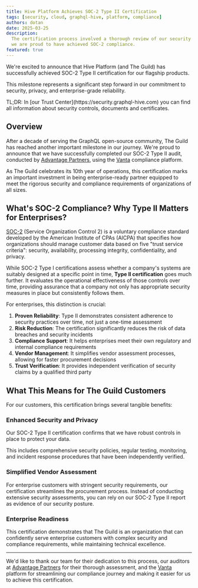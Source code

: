 ```yaml
---
title: Hive Platform Achieves SOC-2 Type II Certification
tags: [security, cloud, graphql-hive, platform, compliance]
authors: dotan
date: 2025-03-25
description:
  The certification process involved a thorough review of our security controls and processes, and
  we are proud to have achieved SOC-2 compliance.
featured: true
---
```



We're excited to announce that Hive Platform (and The Guild) has successfully achieved SOC-2 Type II
certification for our flagship products.

This milestone represents a significant step forward in our commitment to security, privacy, and
enterprise-grade reliability.

<Callout emoji="🚀" type="info">
  TL;DR: In [our Trust Center](https://security.graphql-hive.com) you can find all information about
  security controls, documents and certificates.
</Callout>

## Overview

After a decade of serving the GraphQL open-source community, The Guild has reached another important
milestone in our journey. We're proud to announce that we have successfully completed our SOC-2 Type
II audit, conducted by [Advantage Partners](https://advantage-partners.com/), using the
[Vanta](https://vanta.com/) compliance platform.

As The Guild celebrates its 10th year of operations, this certification marks an important
investment in being enterprise-ready partner equipped to meet the rigorous security and compliance
requirements of organizations of all sizes.

## What's SOC-2 Compliance? Why Type II Matters for Enterprises?

[SOC-2](https://www.vanta.com/collection/soc-2/what-is-soc-2) (Service Organization Control 2) is a
voluntary compliance standard developed by the American Institute of CPAs (AICPA) that specifies how
organizations should manage customer data based on five "trust service criteria": security,
availability, processing integrity, confidentiality, and privacy.

While SOC-2 Type I certifications assess whether a company's systems are suitably designed at a
specific point in time, **Type II certification** goes much further. It evaluates the operational
effectiveness of those controls over time, providing assurance that a company not only has
appropriate security measures in place but consistently follows them.

For enterprises, this distinction is crucial:

1. **Proven Reliability**: Type II demonstrates consistent adherence to security practices over
   time, not just a one-time assessment
2. **Risk Reduction**: The certification significantly reduces the risk of data breaches and
   security incidents
3. **Compliance Support**: It helps enterprises meet their own regulatory and internal compliance
   requirements
4. **Vendor Management**: It simplifies vendor assessment processes, allowing for faster procurement
   decisions
5. **Trust Verification**: It provides independent verification of security claims by a qualified
   third party

## What This Means for The Guild Customers

For our customers, this certification brings several tangible benefits:

### Enhanced Security and Privacy

Our SOC-2 Type II certification confirms that we have robust controls in place to protect your data.

This includes comprehensive security policies, regular testing, monitoring, and incident response
procedures that have been independently verified.

### Simplified Vendor Assessment

For enterprise customers with stringent security requirements, our certification streamlines the
procurement process. Instead of conducting extensive security assessments, you can rely on our SOC-2
Type II report as evidence of our security posture.

### Enterprise Readiness

This certification demonstrates that The Guild is an organization that can confidently serve
enterprise customers with complex security and compliance requirements, while maintaining technical
excellence.

---

<Callout emoji="🙏" type="info">

We'd like to thank our team for their dedication to this process, our auditors at
[Advantage Partners](https://advantage-partners.com/) for their thorough assessment, and the
[Vanta](https://vanta.com/) platform for streamlining our compliance journey and making it easier
for us to achieve this certification.

</Callout>

